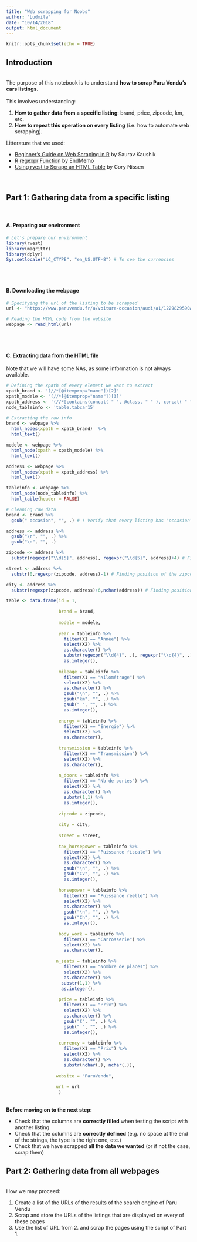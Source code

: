 ```yaml
---
title: "Web scrapping for Noobs"
author: "Ludmila"
date: "10/14/2018"
output: html_document
---
```


```r
knitr::opts_chunk$set(echo = TRUE)
```

## Introduction
<br>
The purpose of this notebook is to understand <b>how to scrap Paru Vendu's cars listings</b>.<br>
<br>
This involves understanding:<br>

1. **How to gather data from a specific listing**: brand, price, zipcode, km, etc.<br>
2. **How to repeat this operation on every listing** (i.e. how to automate web scrapping).


Litterature that we used:<br>

* <a href= "https://www.analyticsvidhya.com/blog/2017/03/beginners-guide-on-web-scraping-in-r-using-rvest-with-hands-on-knowledge/">Beginner’s Guide on Web Scraping in R</a> by Saurav Kaushik 
* <a href= "http://www.endmemo.com/program/R/regexpr.php">R regexpr Function</a> by EndMemo 
* <a href = "https://www.r-bloggers.com/using-rvest-to-scrape-an-html-table/">Using rvest to Scrape an HTML Table</a> by Cory Nissen
<br>
<br>
<br>

## Part 1: Gathering data from a specific listing
<br>

#### A. Preparing our environment

```r
# Let's prepare our environment
library(rvest)
library(magrittr)
library(dplyr)
Sys.setlocale("LC_CTYPE", "en_US.UTF-8") # To see the currencies
```
<br>
<br>

#### B. Downloading the webpage

```r
# Specifying the url of the listing to be scrapped
url <- "https://www.paruvendu.fr/a/voiture-occasion/audi/a1/1229829590A1KVVOAUA1"

# Reading the HTML code from the website
webpage <- read_html(url)
```
<br>
<br>

#### C. Extracting data from the HTML file

Note that we will have some NAs, as some information is not always available.

```r
# Defining the xpath of every element we want to extract
xpath_brand <- '(//*[@itemprop="name"])[2]'
xpath_modele <- '(//*[@itemprop="name"])[3]'
xpath_address <- '(//*[contains(concat( " ", @class, " " ), concat( " ", "parttel_coordagence", " " ))])[2]'
node_tableinfo <- 'table.tabcar15'
```


```r
# Extracting the raw info
brand <- webpage %>% 
  html_nodes(xpath = xpath_brand)  %>% 
  html_text()

modele <- webpage %>% 
  html_node(xpath = xpath_modele) %>% 
  html_text()

address <- webpage %>% 
  html_nodes(xpath = xpath_address) %>% 
  html_text()

tableinfo <- webpage %>%
  html_node(node_tableinfo) %>%
  html_table(header = FALSE)
```

```r
# Cleaning raw data
brand <- brand %>%
  gsub(" occasion", "", .) # ! Verify that every listing has "occasion" (not "new" for instance)

address <- address %>%
  gsub("\r", "", .) %>% 
  gsub("\n", "", .)

zipcode <- address %>% 
  substr(regexpr("\\d{5}", address), regexpr("\\d{5}", address)+4) # Finding position of the five-digit number in the string (i.e. of the zipcode) and extracting it

street <- address %>% 
  substr(0,regexpr(zipcode, address)-1) # Finding position of the zipcode, and extracting everything that is *before*

city <- address %>% 
  substr(regexpr(zipcode, address)+6,nchar(address)) # Finding position of the zipcode, and extracting everything that is *after*
```


```r
table <- data.frame(id = 1, 
                    
                    brand = brand,
                    
                    modele = modele,
                    
                    year = tableinfo %>% 
                      filter(X1 == "Année") %>% 
                      select(X2) %>% 
                      as.character() %>% 
                      substr(regexpr("\\d{4}", .), regexpr("\\d{4}", .)+4) %>% 
                      as.integer(),
                    
                    mileage = tableinfo %>% 
                      filter(X1 == "Kilométrage") %>% 
                      select(X2) %>% 
                      as.character() %>% 
                      gsub("\n", "", .) %>% 
                      gsub("km", "", .) %>% 
                      gsub(" ", "", .) %>% 
                      as.integer(),
                    
                    energy = tableinfo %>% 
                      filter(X1 == "Energie") %>% 
                      select(X2) %>% 
                      as.character(),
                    
                    transmission = tableinfo %>% 
                      filter(X1 == "Transmission") %>% 
                      select(X2) %>% 
                      as.character(),
                    
                    n_doors = tableinfo %>% 
                      filter(X1 == "Nb de portes") %>% 
                      select(X2) %>% 
                      as.character() %>% 
                      substr(1,1) %>% 
                      as.integer(),
                    
                    zipcode = zipcode,
                    
                    city = city,
                    
                    street = street,
                    
                    tax_horsepower = tableinfo %>% 
                      filter(X1 == "Puissance fiscale") %>% 
                      select(X2) %>% 
                      as.character() %>% 
                      gsub("\n", "", .) %>%
                      gsub("CV", "", .) %>% 
                      as.integer(),
                    
                    horsepower = tableinfo %>% 
                      filter(X1 == "Puissance réelle") %>% 
                      select(X2) %>% 
                      as.character() %>% 
                      gsub("\n", "", .) %>%
                      gsub("Ch", "", .) %>% 
                      as.integer(),
                    
                    body_work = tableinfo %>% 
                      filter(X1 == "Carrosserie") %>% 
                      select(X2) %>% 
                      as.character(),
                    
                   n_seats = tableinfo %>% 
                      filter(X1 == "Nombre de places") %>% 
                      select(X2) %>% 
                      as.character() %>% 
                     substr(1,1) %>% 
                     as.integer(),
                    
                    price = tableinfo %>% 
                      filter(X1 == "Prix") %>% 
                      select(X2) %>% 
                      as.character() %>% 
                      gsub("€", "", .) %>% 
                      gsub(" ", "", .) %>% 
                      as.integer(),
                    
                    currency = tableinfo %>% 
                      filter(X1 == "Prix") %>% 
                      select(X2) %>% 
                      as.character() %>% 
                      substr(nchar(.), nchar(.)),
                   
                   website = "ParuVendu",
                   
                   url = url
                    )
```
<br>
**Before moving on to the next step:**<br>

* Check that the columns are **correctly filled** when testing the script with another listing
* Check that the columns are **correctly defined** (e.g. no space at the end of the strings, the type is the right one, etc.)
* Check that we have scrapped **all the data we wanted** (or if not the case, scrap them)
<br>


## Part 2: Gathering data from all webpages
<br>
How we may proceed:<br>

1. Create a list of the URLs of the results of the search engine of Paru Vendu
2. Scrap and store the URLs of the listings that are displayed on every of these pages
3. Use the list of URL from 2. and scrap the pages using the script of Part 1.

